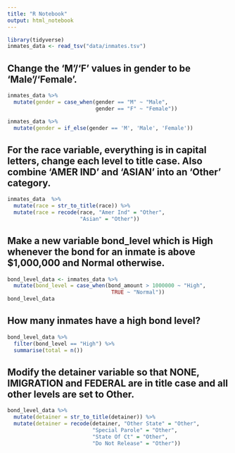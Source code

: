 ```yaml
---
title: "R Notebook"
output: html_notebook
---
```


```r
library(tidyverse)
inmates_data <- read_tsv("data/inmates.tsv")
```
## Change the ‘M’/‘F’ values in gender to be ‘Male’/‘Female’.
```r
inmates_data %>% 
  mutate(gender = case_when(gender == "M" ~ "Male",
                            gender == "F" ~ "Female"))
```
```r
inmates_data %>% 
  mutate(gender = if_else(gender == 'M', 'Male', 'Female'))

```

## For the race variable, everything is in capital letters, change each level to title case. Also combine ‘AMER IND’ and ‘ASIAN’ into an ‘Other’ category.
```r
inmates_data  %>% 
  mutate(race = str_to_title(race)) %>% 
  mutate(race = recode(race, "Amer Ind" = "Other",
                       "Asian" = "Other"))
```
## Make a new variable bond_level which is High whenever the bond for an inmate is above $1,000,000 and Normal otherwise.
```r
bond_level_data <- inmates_data %>% 
  mutate(bond_level = case_when(bond_amount > 1000000 ~ "High",
                                 TRUE ~ "Normal"))
bond_level_data
```
## How many inmates have a high bond level?
```r
bond_level_data %>% 
  filter(bond_level == "High") %>% 
  summarise(total = n())
```
## Modify the detainer variable so that NONE, IMIGRATION and FEDERAL are in title case and all other levels are set to Other.
```r
bond_level_data %>% 
  mutate(detainer = str_to_title(detainer)) %>% 
  mutate(detainer = recode(detainer, "Other State" = "Other",
                           "Special Parole" = "Other",
                           "State Of Ct" = "Other",
                           "Do Not Release" = "Other"))
```


